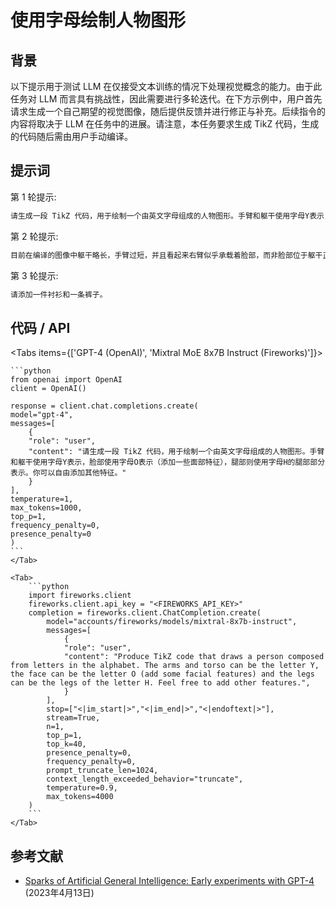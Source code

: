 # 使用字母绘制人物图形


## 背景
以下提示用于测试 LLM 在仅接受文本训练的情况下处理视觉概念的能力。由于此任务对 LLM 而言具有挑战性，因此需要进行多轮迭代。在下方示例中，用户首先请求生成一个自己期望的视觉图像，随后提供反馈并进行修正与补充。后续指令的内容将取决于 LLM 在任务中的进展。请注意，本任务要求生成 TikZ 代码，生成的代码随后需由用户手动编译。

## 提示词

第 1 轮提示:
```markdown
请生成一段 TikZ 代码，用于绘制一个由英文字母组成的人物图形。手臂和躯干使用字母Y表示，脸部使用字母O表示（添加一些面部特征），腿部则使用字母H的腿部部分表示。你可以自由添加其他特征。
```

第 2 轮提示:
```markdown
目前在编译的图像中躯干略长，手臂过短，并且看起来右臂似乎承载着脸部，而非脸部位于躯干正上方。能否对此进行修正？
```

第 3 轮提示:
```markdown
请添加一件衬衫和一条裤子。
```

## 代码 / API

<Tabs items={['GPT-4 (OpenAI)', 'Mixtral MoE 8x7B Instruct (Fireworks)']}>
    <Tab>
  
    ```python
    from openai import OpenAI
    client = OpenAI()

    response = client.chat.completions.create(
    model="gpt-4",
    messages=[
        {
        "role": "user",
        "content": "请生成一段 TikZ 代码，用于绘制一个由英文字母组成的人物图形。手臂和躯干使用字母Y表示，脸部使用字母O表示（添加一些面部特征），腿部则使用字母H的腿部部分表示。你可以自由添加其他特征。"
        }
    ],
    temperature=1,
    max_tokens=1000,
    top_p=1,
    frequency_penalty=0,
    presence_penalty=0
    )
    ```
    </Tab>

    <Tab>
        ```python
        import fireworks.client
        fireworks.client.api_key = "<FIREWORKS_API_KEY>"
        completion = fireworks.client.ChatCompletion.create(
            model="accounts/fireworks/models/mixtral-8x7b-instruct",
            messages=[
                {
                "role": "user",
                "content": "Produce TikZ code that draws a person composed from letters in the alphabet. The arms and torso can be the letter Y, the face can be the letter O (add some facial features) and the legs can be the legs of the letter H. Feel free to add other features.",
                }
            ],
            stop=["<|im_start|>","<|im_end|>","<|endoftext|>"],
            stream=True,
            n=1,
            top_p=1,
            top_k=40,
            presence_penalty=0,
            frequency_penalty=0,
            prompt_truncate_len=1024,
            context_length_exceeded_behavior="truncate",
            temperature=0.9,
            max_tokens=4000
        )
        ```
    </Tab>


</Tabs>

## 参考文献
- [Sparks of Artificial General Intelligence: Early experiments with GPT-4](https://arxiv.org/abs/2303.12712) (2023年4月13日)